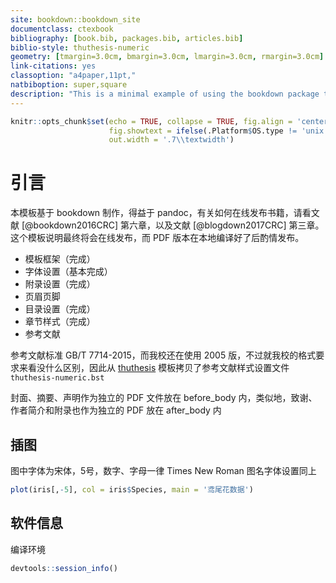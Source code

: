 ```yaml
--- 
site: bookdown::bookdown_site
documentclass: ctexbook
bibliography: [book.bib, packages.bib, articles.bib]
biblio-style: thuthesis-numeric
geometry: [tmargin=3.0cm, bmargin=3.0cm, lmargin=3.0cm, rmargin=3.0cm]
link-citations: yes
classoption: "a4paper,11pt,"
natbiboption: super,square
description: "This is a minimal example of using the bookdown package to write a book. The output format for this example is bookdown::gitbook."
---
```


```r
knitr::opts_chunk$set(echo = TRUE, collapse = TRUE, fig.align = 'center',
                      fig.showtext = ifelse(.Platform$OS.type != 'unix',FALSE,TRUE),
                      out.width = '.7\\textwidth')
```

# 引言

本模板基于 bookdown 制作，得益于 pandoc，有关如何在线发布书籍，请看文献 [@bookdown2016CRC] 第六章，以及文献 [@blogdown2017CRC] 第三章。这个模板说明最终将会在线发布，而 PDF 版本在本地编译好了后酌情发布。


- 模板框架（完成）
- 字体设置（基本完成）
- 附录设置（完成）
- 页眉页脚
- 目录设置（完成）
- 章节样式（完成） 
- 参考文献 


参考文献标准 GB/T 7714\-2015，而我校还在使用 2005 版，不过就我校的格式要求来看没什么区别，因此从 [thuthesis](https://github.com/xueruini/thuthesis) 模板拷贝了参考文献样式设置文件 `thuthesis-numeric.bst`

封面、摘要、声明作为独立的 PDF 文件放在 before\_body 内，类似地，致谢、作者简介和附录也作为独立的 PDF 放在 after\_body 内


## 插图


图中字体为宋体，5号，数字、字母一律 Times New Roman
图名字体设置同上

```r
plot(iris[,-5], col = iris$Species, main = '鸢尾花数据')
```


## 软件信息

编译环境

```r
devtools::session_info()
```


